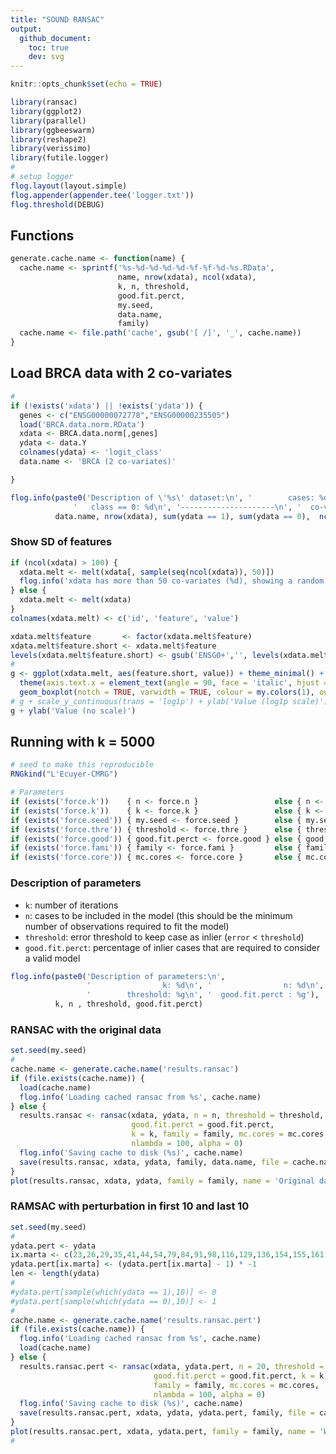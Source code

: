```yaml
---
title: "SOUND RANSAC"
output: 
  github_document:
    toc: true
    dev: svg
---
```


```r
knitr::opts_chunk$set(echo = TRUE)
```

```r
library(ransac)
library(ggplot2)
library(parallel)
library(ggbeeswarm)
library(reshape2)
library(verissimo)
library(futile.logger)
#
# setup logger
flog.layout(layout.simple)
flog.appender(appender.tee('logger.txt'))
flog.threshold(DEBUG)
```

## Functions 

```r
generate.cache.name <- function(name) {
  cache.name <- sprintf('%s-%d-%d-%d-%d-%f-%f-%d-%s.RData', 
                        name, nrow(xdata), ncol(xdata),
                        k, n, threshold, 
                        good.fit.perct, 
                        my.seed, 
                        data.name,
                        family)
  cache.name <- file.path('cache', gsub('[ /]', '_', cache.name))
}
```

## Load BRCA data with 2 co-variates

```r
#
if (!exists('xdata') || !exists('ydata')) {
  genes <- c("ENSG00000072778","ENSG00000235505")
  load('BRCA.data.norm.RData')
  xdata <- BRCA.data.norm[,genes]
  ydata <- data.Y
  colnames(ydata) <- 'logit_class'
  data.name <- 'BRCA (2 co-variates)'

}

flog.info(paste0('Description of \'%s\' dataset:\n', '        cases: %d\n', '   class == 1: %d\n',
              '   class == 0: %d\n', '---------------------\n', '  co-variates: %d'),
          data.name, nrow(xdata), sum(ydata == 1), sum(ydata == 0),  ncol(xdata))
```

### Show SD of features

```r
if (ncol(xdata) > 100) {
  xdata.melt <- melt(xdata[, sample(seq(ncol(xdata)), 50)])
  flog.info('xdata has more than 50 co-variates (%d), showing a random subset of 50.', ncol(xdata))
} else {
  xdata.melt <- melt(xdata)
}
colnames(xdata.melt) <- c('id', 'feature', 'value')

xdata.melt$feature       <- factor(xdata.melt$feature)
xdata.melt$feature.short <- xdata.melt$feature
levels(xdata.melt$feature.short) <- gsub('ENSG0+','', levels(xdata.melt$feature))
#
g <- ggplot(xdata.melt, aes(feature.short, value)) + theme_minimal() +
  theme(axis.text.x = element_text(angle = 90, face = 'italic', hjust = 0, vjust = .5)) + xlab('Feature') + 
  geom_boxplot(notch = TRUE, varwidth = TRUE, colour = my.colors(1), outlier.colour = my.colors(5), outlier.shape = 1)
# g + scale_y_continuous(trans = 'log1p') + ylab('Value (log1p scale)')
g + ylab('Value (no scale)')

```


## Running with k = 5000

```r
# seed to make this reproducible
RNGkind("L'Ecuyer-CMRG")

# Parameters
if (exists('force.k'))    { n <- force.n }                 else { n <- 30 }
if (exists('force.k'))    { k <- force.k }                 else { k <- 5000 }
if (exists('force.seed')) { my.seed <- force.seed }        else { my.seed <- 209 }
if (exists('force.thre')) { threshold <- force.thre }      else { threshold <- .35^2 }
if (exists('force.good')) { good.fit.perct <- force.good } else { good.fit.perct <- .8 }
if (exists('force.fami')) { family <- force.fami }         else { family <- 'binomial.glm' }
if (exists('force.core')) { mc.cores <- force.core }       else { mc.cores <- 16 }
```

### Description of parameters

- `k`: number of iterations
- `n`: cases to be included in the model (this should be the minimum number of observations required to fit the model)
- `threshold`: error threshold to keep case as inlier (`error` < `threshold`)
- `good.fit.perct`: percentage of inlier cases that are required to consider a valid model

```r
flog.info(paste0('Description of parameters:\n', 
                 '                k: %d\n', '                n: %d\n',
                 '        threshold: %g\n', '  good.fit.perct : %g'), 
          k, n , threshold, good.fit.perct)
```


### RANSAC with the original data

```r
set.seed(my.seed)
#
cache.name <- generate.cache.name('results.ransac')
if (file.exists(cache.name)) {
  load(cache.name)
  flog.info('Loading cached ransac from %s', cache.name)
} else {
  results.ransac <- ransac(xdata, ydata, n = n, threshold = threshold, 
                           good.fit.perct = good.fit.perct, 
                           k = k, family = family, mc.cores = mc.cores,
                           nlambda = 100, alpha = 0)
  flog.info('Saving cache to disk (%s)', cache.name)
  save(results.ransac, xdata, ydata, family, data.name, file = cache.name)
}
plot(results.ransac, xdata, ydata, family = family, name = 'Original data', nlambda = 100)
```

### RAMSAC with perturbation in first 10 and last 10

```r
set.seed(my.seed)
#
ydata.pert <- ydata
ix.marta <- c(23,26,29,35,41,44,54,79,84,91,98,116,129,136,154,155,161,183,187,218)
ydata.pert[ix.marta] <- (ydata.pert[ix.marta] - 1) * -1
len <- length(ydata)
#
#ydata.pert[sample(which(ydata == 1),10)] <- 0
#ydata.pert[sample(which(ydata == 0),10)] <- 1
#
cache.name <- generate.cache.name('results.ransac.pert')
if (file.exists(cache.name)) {
  flog.info('Loading cached ransac from %s', cache.name)
  load(cache.name)
} else {
  results.ransac.pert <- ransac(xdata, ydata.pert, n = 20, threshold = threshold, 
                                good.fit.perct = good.fit.perct, k = k,
                                family = family, mc.cores = mc.cores,
                                nlambda = 100, alpha = 0)
  flog.info('Saving cache to disk (%s)', cache.name)
  save(results.ransac.pert, xdata, ydata, ydata.pert, family, file = cache.name)
}
plot(results.ransac.pert, xdata, ydata.pert, family = family, name = 'With perturbation')
#
```


